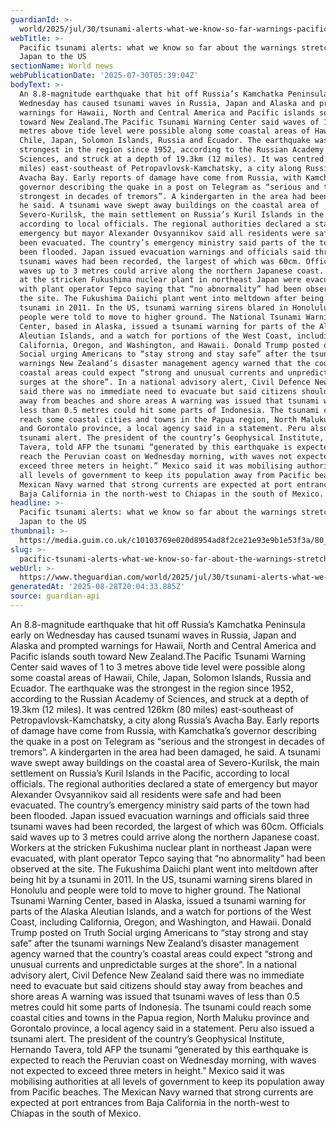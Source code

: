 ```yaml
---
guardianId: >-
  world/2025/jul/30/tsunami-alerts-what-we-know-so-far-warnings-pacific-japan-us-hawaii-california
webTitle: >-
  Pacific tsunami alerts: what we know so far about the warnings stretching from
  Japan to the US
sectionName: World news
webPublicationDate: '2025-07-30T05:39:04Z'
bodyText: >-
  An 8.8-magnitude earthquake that hit off Russia’s Kamchatka Peninsula early on
  Wednesday has caused tsunami waves in Russia, Japan and Alaska and prompted
  warnings for Hawaii, North and Central America and Pacific islands south
  toward New Zealand.The Pacific Tsunami Warning Center said waves of 1 to 3
  metres above tide level were possible along some coastal areas of Hawaii,
  Chile, Japan, Solomon Islands, Russia and Ecuador. The earthquake was the
  strongest in the region since 1952, according to the Russian Academy of
  Sciences, and struck at a depth of 19.3km (12 miles). It was centred 126km (80
  miles) east-southeast of Petropavlovsk-Kamchatsky, a city along Russia’s
  Avacha Bay. Early reports of damage have come from Russia, with Kamchatka’s
  governor describing the quake in a post on Telegram as “serious and the
  strongest in decades of tremors”. A kindergarten in the area had been damaged,
  he said. A tsunami wave swept away buildings on the coastal area of
  Severo-Kurilsk, the main settlement on Russia’s Kuril Islands in the Pacific,
  according to local officials. The regional authorities declared a state of
  emergency but mayor Alexander Ovsyannikov said all residents were safe and had
  been evacuated. The country’s emergency ministry said parts of the town had
  been flooded. Japan issued evacuation warnings and officials said three
  tsunami waves had been recorded, the largest of which was 60cm. Officials said
  waves up to 3 metres could arrive along the northern Japanese coast. Workers
  at the stricken Fukushima nuclear plant in northeast Japan were evacuated,
  with plant operator Tepco saying that “no abnormality” had been observed at
  the site. The Fukushima Daiichi plant went into meltdown after being hit by a
  tsunami in 2011. In the US, tsunami warning sirens blared in Honolulu and
  people were told to move to higher ground. The National Tsunami Warning
  Center, based in Alaska, issued a tsunami warning for parts of the Alaska
  Aleutian Islands, and a watch for portions of the West Coast, including
  California, Oregon, and Washington, and Hawaii. Donald Trump posted on Truth
  Social urging Americans to “stay strong and stay safe” after the tsunami
  warnings New Zealand’s disaster management agency warned that the country’s
  coastal areas could expect “strong and unusual currents and unpredictable
  surges at the shore”. In a national advisory alert, Civil Defence New Zealand
  said there was no immediate need to evacuate but said citizens should stay
  away from beaches and shore areas A warning was issued that tsunami waves of
  less than 0.5 metres could hit some parts of Indonesia. The tsunami could
  reach some coastal cities and towns in the Papua region, North Maluku province
  and Gorontalo province, a local agency said in a statement. Peru also issued a
  tsunami alert. The president of the country’s Geophysical Institute, Hernando
  Tavera, told AFP the tsunami “generated by this earthquake is expected to
  reach the Peruvian coast on Wednesday morning, with waves not expected to
  exceed three meters in height.” Mexico said it was mobilising authorities at
  all levels of government to keep its population away from Pacific beaches. The
  Mexican Navy warned that strong currents are expected at port entrances from
  Baja California in the north-west to Chiapas in the south of Mexico.
headline: >-
  Pacific tsunami alerts: what we know so far about the warnings stretching from
  Japan to the US
thumbnail: >-
  https://media.guim.co.uk/c10103769e020d8954ad8f2ce21e93e9b1e53f3a/80_0_651_521/500.jpg
slug: >-
  pacific-tsunami-alerts-what-we-know-so-far-about-the-warnings-stretching-from-japan-to-the-us
webUrl: >-
  https://www.theguardian.com/world/2025/jul/30/tsunami-alerts-what-we-know-so-far-warnings-pacific-japan-us-hawaii-california
generatedAt: '2025-08-28T20:04:33.885Z'
source: guardian-api
---
```

An 8.8-magnitude earthquake that hit off Russia’s Kamchatka Peninsula early on Wednesday has caused tsunami waves in Russia, Japan and Alaska and prompted warnings for Hawaii, North and Central America and Pacific islands south toward New Zealand.The Pacific Tsunami Warning Center said waves of 1 to 3 metres above tide level were possible along some coastal areas of Hawaii, Chile, Japan, Solomon Islands, Russia and Ecuador. The earthquake was the strongest in the region since 1952, according to the Russian Academy of Sciences, and struck at a depth of 19.3km (12 miles). It was centred 126km (80 miles) east-southeast of Petropavlovsk-Kamchatsky, a city along Russia’s Avacha Bay. Early reports of damage have come from Russia, with Kamchatka’s governor describing the quake in a post on Telegram as “serious and the strongest in decades of tremors”. A kindergarten in the area had been damaged, he said. A tsunami wave swept away buildings on the coastal area of Severo-Kurilsk, the main settlement on Russia’s Kuril Islands in the Pacific, according to local officials. The regional authorities declared a state of emergency but mayor Alexander Ovsyannikov said all residents were safe and had been evacuated. The country’s emergency ministry said parts of the town had been flooded. Japan issued evacuation warnings and officials said three tsunami waves had been recorded, the largest of which was 60cm. Officials said waves up to 3 metres could arrive along the northern Japanese coast. Workers at the stricken Fukushima nuclear plant in northeast Japan were evacuated, with plant operator Tepco saying that “no abnormality” had been observed at the site. The Fukushima Daiichi plant went into meltdown after being hit by a tsunami in 2011. In the US, tsunami warning sirens blared in Honolulu and people were told to move to higher ground. The National Tsunami Warning Center, based in Alaska, issued a tsunami warning for parts of the Alaska Aleutian Islands, and a watch for portions of the West Coast, including California, Oregon, and Washington, and Hawaii. Donald Trump posted on Truth Social urging Americans to “stay strong and stay safe” after the tsunami warnings New Zealand’s disaster management agency warned that the country’s coastal areas could expect “strong and unusual currents and unpredictable surges at the shore”. In a national advisory alert, Civil Defence New Zealand said there was no immediate need to evacuate but said citizens should stay away from beaches and shore areas A warning was issued that tsunami waves of less than 0.5 metres could hit some parts of Indonesia. The tsunami could reach some coastal cities and towns in the Papua region, North Maluku province and Gorontalo province, a local agency said in a statement. Peru also issued a tsunami alert. The president of the country’s Geophysical Institute, Hernando Tavera, told AFP the tsunami “generated by this earthquake is expected to reach the Peruvian coast on Wednesday morning, with waves not expected to exceed three meters in height.” Mexico said it was mobilising authorities at all levels of government to keep its population away from Pacific beaches. The Mexican Navy warned that strong currents are expected at port entrances from Baja California in the north-west to Chiapas in the south of Mexico.
